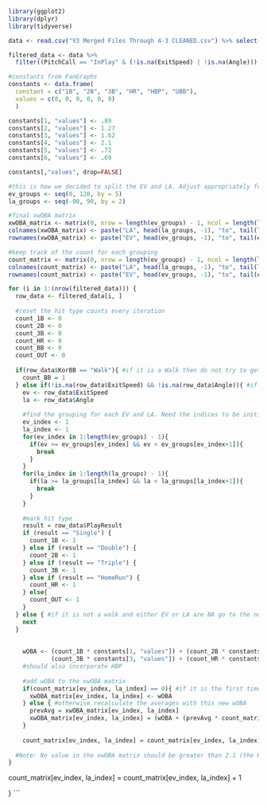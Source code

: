 ```r
library(ggplot2)
library(dplyr)
library(tidyverse)

data <- read.csv("V3 Merged Files Through 4-3 CLEANED.csv") %>% select(Date, PitcherId, PitcherThrows, BatterId, BatterSide, KorBB, PlayResult, PitchCall, AutoHitType, HitType, OutsOnPlay, RunsScored, ExitSpeed, Angle, Direction, Distance, Barrel, Strikes)

filtered_data <- data %>%
  filter((PitchCall == "InPlay" & (!is.na(ExitSpeed) | !is.na(Angle))) | PlayResult=="Undefined")
```

```r
#constants from FanGraphs
constants <- data.frame(
  constant = c("1B", "2B", "3B", "HR", "HBP", "UBB"),
  values = c(0, 0, 0, 0, 0, 0) 
  )

constants[1, "values"] <- .89
constants[2, "values"] <- 1.27
constants[3, "values"] <- 1.62
constants[4, "values"] <- 2.1
constants[5, "values"] <- .72
constants[6, "values"] <- .69

constants[,"values", drop=FALSE]
```

```r
#this is how we decided to split the EV and LA. Adjust appropriately for data size
ev_groups <- seq(0, 120, by = 5)  
la_groups <- seq(-90, 90, by = 2) 

#final xwOBA matrix
xwOBA_matrix <- matrix(0, nrow = length(ev_groups) - 1, ncol = length(la_groups) - 1)
colnames(xwOBA_matrix) <- paste("LA", head(la_groups, -1), "to", tail(la_groups, -1), sep = "_")
rownames(xwOBA_matrix) <- paste("EV", head(ev_groups, -1), "to", tail(ev_groups, -1), sep = "_")

#keep track of the count for each grouping
count_matrix <- matrix(0, nrow = length(ev_groups) - 1, ncol = length(la_groups) - 1)
colnames(count_matrix) <- paste("LA", head(la_groups, -1), "to", tail(la_groups, -1), sep = "_")
rownames(count_matrix) <- paste("EV", head(ev_groups, -1), "to", tail(ev_groups, -1), sep = "_")
```

```r
for (i in 1:(nrow(filtered_data))) {
  row_data <- filtered_data[i, ]
  
  #reset the hit type counts every iteration
  count_1B <- 0
  count_2B <- 0
  count_3B <- 0
  count_HR <- 0
  count_BB <- 0
  count_OUT <- 0
  
  if(row_data$KorBB == "Walk"){ #if it is a Walk then do not try to get EV and LA
    count_BB = 1
  } else if(!is.na(row_data$ExitSpeed) && !is.na(row_data$Angle)){ #if both EV and LA are not NA
    ev <- row_data$ExitSpeed
    la <- row_data$Angle
    
    #find the grouping for each EV and LA. Need the indices to be initialized outside of for loop
    ev_index <- 1
    la_index <- 1
    for(ev_index in 1:length(ev_groups) - 1){
      if(ev >= ev_groups[ev_index] && ev < ev_groups[ev_index+1]){
        break
      }
    }
    for(la_index in 1:length(la_groups) - 1){
      if(la >= la_groups[la_index] && la < la_groups[la_index+1]){
        break
      }
    }
    
    #mark hit type
    result = row_data$PlayResult
    if (result == "Single") {
      count_1B <- 1
    } else if (result == "Double") {
      count_2B <- 1
    } else if (result == "Triple") {
      count_3B <- 1
    } else if (result == "HomeRun") {
      count_HR <- 1
    } else{ 
      count_OUT <- 1
    }
  } else { #if it is not a walk and either EV or LA are NA go to the next row
    next
  }
  
    
    wOBA <- (count_1B * constants[1, "values"]) + (count_2B * constants[2, "values"]) + 
            (count_3B * constants[3, "values"]) + (count_HR * constants[4, "values"]) + (count_BB * constants[6, "values"])
    #should also incorporate HBP
    
    #add wOBA to the xwOBA matrix
    if(count_matrix[ev_index, la_index] == 0){ #if it is the first time then just insert the wOBA in the corresponding grouping in the matrix
      xwOBA_matrix[ev_index, la_index] <- wOBA
    } else { #otherwise recalculate the averages with this new wOBA
      prevAvg = xwOBA_matrix[ev_index, la_index]
      xwOBA_matrix[ev_index, la_index] = (wOBA + (prevAvg * count_matrix[ev_index, la_index]))/(count_matrix[ev_index, la_index] + 1)
    }
      
    count_matrix[ev_index, la_index] = count_matrix[ev_index, la_index] + 1
    
  #Note: No value in the xwOBA matrix should be greater than 2.1 (the HR constant) or less than 0
}
```
    
  count_matrix[ev_index, la_index] = count_matrix[ev_index, la_index] + 1

}
```
